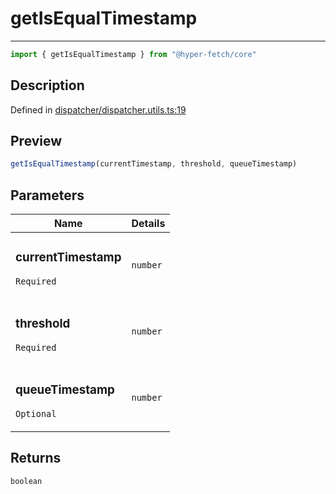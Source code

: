 

# getIsEqualTimestamp

<div class="api-docs__separator" data-reactroot="">

---

</div><div class="api-docs__import" data-reactroot="">

```ts
import { getIsEqualTimestamp } from "@hyper-fetch/core"
```

</div><div class="api-docs__section">

## Description

</div><div class="api-docs__description"><span class="api-docs__do-not-parse">



</span></div><p class="api-docs__definition">

Defined in [dispatcher/dispatcher.utils.ts:19](https://github.com/BetterTyped/hyper-fetch/blob/993719ed/packages/core/src/dispatcher/dispatcher.utils.ts#L19)

</p><div class="api-docs__section">

## Preview

</div><div class="api-docs__preview fn">

```ts
getIsEqualTimestamp(currentTimestamp, threshold, queueTimestamp)
```

</div><div class="api-docs__section">

## Parameters

</div><div class="api-docs__parameters"><table><thead><tr><th>Name</th><th>Details</th></tr></thead><tbody><tr param-data="currentTimestamp"><td class="api-docs__param-name required">

### currentTimestamp 

`Required`

</td><td class="api-docs__param-type">

`number`

</td></tr><tr param-data="threshold"><td class="api-docs__param-name required">

### threshold 

`Required`

</td><td class="api-docs__param-type">

`number`

</td></tr><tr param-data="queueTimestamp"><td class="api-docs__param-name optional">

### queueTimestamp 

`Optional`

</td><td class="api-docs__param-type">

`number`

</td></tr></tbody></table></div><div class="api-docs__section">

## Returns

</div><div class="api-docs__returns">

```ts
boolean
```

</div>